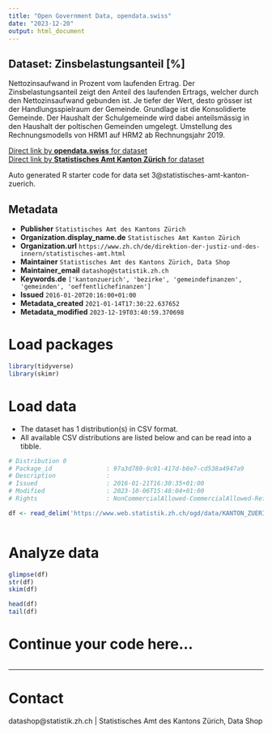 ```yaml
---
title: "Open Government Data, opendata.swiss"
date: "2023-12-20"
output: html_document
---
```


## Dataset: Zinsbelastungsanteil [%]

Nettozinsaufwand in Prozent vom laufenden Ertrag. Der Zinsbelastungsanteil zeigt den Anteil des laufenden Ertrags, welcher durch den Nettozinsaufwand gebunden ist. Je tiefer der Wert, desto grösser ist der Handlungsspielraum der Gemeinde. Grundlage ist die Konsolidierte Gemeinde. Der Haushalt der Schulgemeinde wird dabei anteilsmässig in den Haushalt der poltischen Gemeinden umgelegt. Umstellung des Rechnungsmodells von HRM1 auf HRM2 ab Rechnungsjahr 2019.

[Direct link by **opendata.swiss** for dataset](https://opendata.swiss/de/dataset/zinsbelastungsanteil)<br>
[Direct link by **Statistisches Amt Kanton Zürich** for dataset](https://www.zh.ch/de/politik-staat/gemeinden/gemeindeportraet.html)

Auto generated R starter code for data set 3@statistisches-amt-kanton-zuerich.

## Metadata

- **Publisher** `Statistisches Amt des Kantons Zürich`
- **Organization.display_name.de** `Statistisches Amt Kanton Zürich`
- **Organization.url** `https://www.zh.ch/de/direktion-der-justiz-und-des-innern/statistisches-amt.html`
- **Maintainer** `Statistisches Amt des Kantons Zürich, Data Shop`
- **Maintainer_email** `datashop@statistik.zh.ch`
- **Keywords.de** `['kantonzuerich', 'bezirke', 'gemeindefinanzen', 'gemeinden', 'oeffentlichefinanzen']`
- **Issued** `2016-01-20T20:16:00+01:00`
- **Metadata_created** `2021-01-14T17:30:22.637652`
- **Metadata_modified** `2023-12-19T03:40:59.370698`


# Load packages

```r

library(tidyverse)
library(skimr)

```

# Load data

-   The dataset has 1 distribution(s) in CSV format.
-   All available CSV distributions are listed below and can be read into a tibble.

```r

# Distribution 0
# Package_id               : 97a3d780-0c01-417d-b8e7-cd538a4947a9
# Description              : 
# Issued                   : 2016-01-21T16:30:35+01:00
# Modified                 : 2023-10-06T15:48:04+01:00
# Rights                   : NonCommercialAllowed-CommercialAllowed-ReferenceRequired

df <- read_delim('https://www.web.statistik.zh.ch/ogd/data/KANTON_ZUERICH_435.csv')



```

# Analyze data

```r

glimpse(df)
str(df)
skim(df)

head(df)
tail(df)

```

# Continue your code here...

```r

```

------------------------------------------------------------------------

# Contact

datashop@statistik.zh.ch | Statistisches Amt des Kantons Zürich, Data Shop
